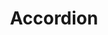 ---
title: Accordion
description: ''
draft: true
repo: https://github.com
accessibility: https://github.com
---